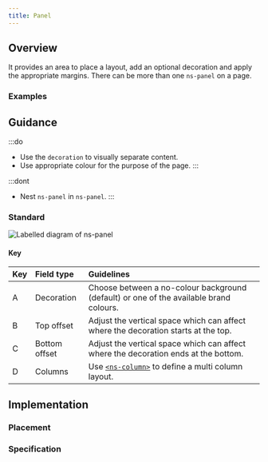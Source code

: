 ```yaml
---
title: Panel
---
```




## Overview

<CompDetails name={componentName} />

It provides an area to place a layout, add an optional decoration and apply the appropriate margins. There can be more than one `ns-panel` on a page.

### Examples

<ExampleViewer type="standard" />

## Guidance

:::do
- Use the `decoration` to visually separate content.
- Use appropriate colour for the purpose of the page.
:::

:::dont
- Nest `ns-panel` in `ns-panel`.
:::

### Standard

![Labelled diagram of ns-panel](@assets/components/ns-panel/guidance.webp)

#### Key

| Key | Field type | Guidelines |
| :--- | :--- | :--- |
| <span class="marker">A</span> | Decoration | Choose between a no-colour background (default) or one of the available brand colours. |
| <span class="marker">B</span> | Top offset | Adjust the vertical space which can affect where the decoration starts at the top. |
| <span class="marker">C</span> | Bottom offset | Adjust the vertical space which can affect where the decoration ends at the bottom. |
| <span class="marker">D</span> | Columns | Use [`<ns-column>`](./ns-column) to define a multi column layout. |

## Implementation

### Placement

<Placement name={componentName} />

### Specification

<Specification name={componentName} />

